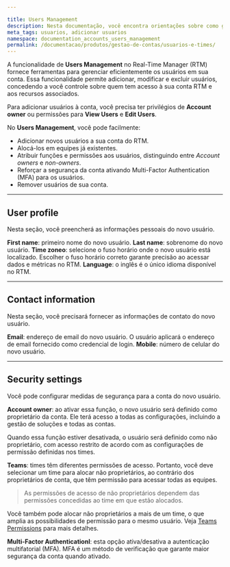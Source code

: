 ```yaml
---

title: Users Management
description: Nesta documentação, você encontra orientações sobre como gerenciar usuários Real-Time Manager (RTM).
meta_tags: usuarios, adicionar usuarios
namespace: documentation_accounts_users_management
permalink: /documentacao/produtos/gestao-de-contas/usuarios-e-times/
---
```


A funcionalidade de **Users Management** no Real-Time Manager (RTM) fornece ferramentas para gerenciar eficientemente os usuários em sua conta. Essa funcionalidade permite adicionar, modificar e excluir usuários, concedendo a você controle sobre quem tem acesso à sua conta RTM e aos recursos associados.

Para adicionar usuários à conta, você precisa ter privilégios de **Account owner** ou permissões para **View Users** e **Edit Users**.

No **Users Management**, você pode facilmente:

- Adicionar novos usuários a sua conta do RTM.
- Alocá-los em equipes já existentes.
- Atribuir funções e permissões aos usuários, distinguindo entre *Account owners* e *non-owners*.
- Reforçar a segurança da conta ativando Multi-Factor Authentication (MFA) para os usuários.
- Remover usuários de sua conta.

---

## User profile

Nesta seção, você preencherá as informações pessoais do novo usuário.

**First name**: primeiro nome do novo usuário.
**Last name**: sobrenome do novo usuário.
**Time zoneo**: selecione o fuso horário onde o novo usuário está localizado. Escolher o fuso horário correto garante precisão ao acessar dados e métricas no RTM.
**Language**: o inglês é o único idioma disponível no RTM.

---

## Contact information

Nesta seção, você precisará fornecer as informações de contato do novo usuário.

**Email**: endereço de email do novo usuário. O usuário aplicará o endereço de email fornecido como credencial de login.
**Mobile**: número de celular do novo usuário.

---

## Security settings

Você pode configurar medidas de segurança para a conta do novo usuário.

**Account owner**: ao ativar essa função, o novo usuário será definido como proprietário da conta. Ele terá acesso a todas as configurações, incluindo a gestão de soluções e todas as contas.

Quando essa função estiver desativada, o usuário será definido como não proprietário, com acesso restrito de acordo com as configurações de permissão definidas nos times.

**Teams**: times têm diferentes permissões de acesso. Portanto, você deve selecionar um time para alocar não proprietários, ao contrário dos proprietários de conta, que têm permissão para acessar todas as equipes.

> As permissões de acesso de não proprietários dependem das permissões concedidas ao time em que estão alocados.

Você também pode alocar não proprietários a mais de um time, o que amplia as possibilidades de permissão para o mesmo usuário. Veja [Teams Permissions](/pt-br/documentacao/produtos/gestao-de-contas/teams-permissions/) para mais detalhes.

**Multi-Factor Authenticationl**: esta opção ativa/desativa a autenticação multifatorial (MFA). MFA é um método de verificação que garante maior segurança da conta quando ativado.

